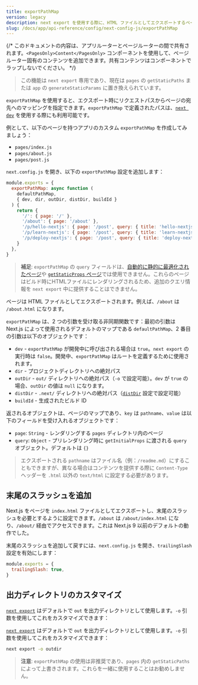 ```yaml
---
title: exportPathMap
version: legacy
description: next export を使用する際に、HTML ファイルとしてエクスポートするページをカスタマイズします。
slug: /docs/app/api-reference/config/next-config-js/exportPathMap
---
```


{/* このドキュメントの内容は、アプリルーターとページルーターの間で共有されます。`<PagesOnly>Content</PagesOnly>` コンポーネントを使用して、ページルーター固有のコンテンツを追加できます。共有コンテンツはコンポーネントでラップしないでください。 */}

> この機能は `next export` 専用であり、現在は `pages` の `getStaticPaths` または `app` の `generateStaticParams` に置き換えられています。

`exportPathMap` を使用すると、エクスポート時にリクエストパスからページの宛先へのマッピングを指定できます。`exportPathMap` で定義されたパスは、[`next dev`](/docs/app/api-reference/cli/next#next-dev-options) を使用する際にも利用可能です。

例として、以下のページを持つアプリのカスタム `exportPathMap` を作成してみましょう：

- `pages/index.js`
- `pages/about.js`
- `pages/post.js`

`next.config.js` を開き、以下の `exportPathMap` 設定を追加します：

```js filename="next.config.js"
module.exports = {
  exportPathMap: async function (
    defaultPathMap,
    { dev, dir, outDir, distDir, buildId }
  ) {
    return {
      '/': { page: '/' },
      '/about': { page: '/about' },
      '/p/hello-nextjs': { page: '/post', query: { title: 'hello-nextjs' } },
      '/p/learn-nextjs': { page: '/post', query: { title: 'learn-nextjs' } },
      '/p/deploy-nextjs': { page: '/post', query: { title: 'deploy-nextjs' } },
    }
  },
}
```

> **補足**: `exportPathMap` の `query` フィールドは、[自動的に静的に最適化されたページ](/docs/pages/building-your-application/rendering/automatic-static-optimization)や [`getStaticProps` ページ](/docs/pages/building-your-application/data-fetching/get-static-props)では使用できません。これらのページはビルド時にHTMLファイルにレンダリングされるため、追加のクエリ情報を `next export` 中に提供することはできません。

ページは HTML ファイルとしてエクスポートされます。例えば、`/about` は `/about.html` になります。

`exportPathMap` は、2 つの引数を受け取る非同期関数です：最初の引数は Next.js によって使用されるデフォルトのマップである `defaultPathMap`、2 番目の引数は以下のオブジェクトです：

- `dev` - `exportPathMap` が開発中に呼び出される場合は `true`。`next export` の実行時は `false`。開発中、`exportPathMap` はルートを定義するために使用されます。
- `dir` - プロジェクトディレクトリへの絶対パス
- `outDir` - `out/` ディレクトリへの絶対パス（`-o` で設定可能）。`dev` が `true` の場合、`outDir` の値は `null` になります。
- `distDir` - `.next/` ディレクトリへの絶対パス（[`distDir`](/docs/pages/api-reference/config/next-config-js/distDir) 設定で設定可能）
- `buildId` - 生成されたビルド ID

返されるオブジェクトは、ページのマップであり、`key` は `pathname`、`value` は以下のフィールドを受け入れるオブジェクトです：

- `page`: `String` - レンダリングする `pages` ディレクトリ内のページ
- `query`: `Object` - プリレンダリング時に `getInitialProps` に渡される `query` オブジェクト。デフォルトは `{}`

> エクスポートされる `pathname` はファイル名（例：`/readme.md`）にすることもできますが、異なる場合はコンテンツを提供する際に `Content-Type` ヘッダーを `.html` 以外の `text/html` に設定する必要があります。

## 末尾のスラッシュを追加

Next.js をページを `index.html` ファイルとしてエクスポートし、末尾のスラッシュを必要とするように設定できます。`/about` は `/about/index.html` になり、`/about/` 経由でアクセスできます。これは Next.js 9 以前のデフォルトの動作でした。

末尾のスラッシュを追加して戻すには、`next.config.js` を開き、`trailingSlash` 設定を有効にします：

```js filename="next.config.js"
module.exports = {
  trailingSlash: true,
}
```

## 出力ディレクトリのカスタマイズ

<AppOnly>

[`next export`](/docs/app/building-your-application/deploying/static-exports) はデフォルトで `out` を出力ディレクトリとして使用します。`-o` 引数を使用してこれをカスタマイズできます：

</AppOnly>

<PagesOnly>

[`next export`](/docs/pages/building-your-application/deploying/static-exports) はデフォルトで `out` を出力ディレクトリとして使用します。`-o` 引数を使用してこれをカスタマイズできます：

</PagesOnly>

```bash filename="Terminal"
next export -o outdir
```

> **注意**: `exportPathMap` の使用は非推奨であり、`pages` 内の `getStaticPaths` によって上書きされます。これらを一緒に使用することはお勧めしません。
